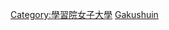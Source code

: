 {{Catnav|頁面分類|人物|校友|大學校友|日本的大學校友}}

[[Category:學習院女子大學|Category:學習院女子大學]]
[[Category:日本的大学校友|Gakushuin]]